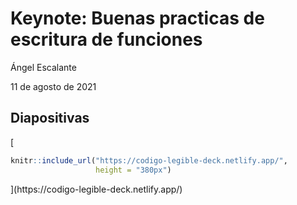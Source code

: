 # Keynote: Buenas practicas de escritura de funciones

Ángel Escalante

11 de agosto de 2021

## Diapositivas

[
```r
knitr::include_url("https://codigo-legible-deck.netlify.app/", 
                   height = "380px")
```
](https://codigo-legible-deck.netlify.app/)
